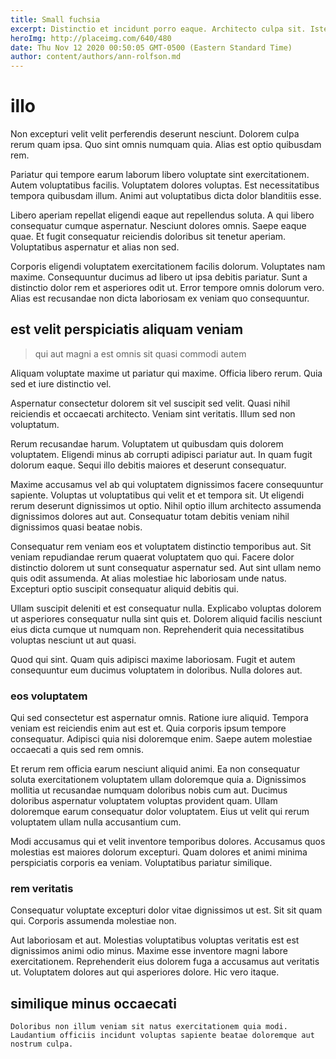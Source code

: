 ```yaml
---
title: Small fuchsia
excerpt: Distinctio et incidunt porro eaque. Architecto culpa sit. Iste perspiciatis est quidem. Quasi rerum consequatur. Quibusdam dolorem placeat dolorem odio atque at voluptatem aut enim.
heroImg: http://placeimg.com/640/480
date: Thu Nov 12 2020 00:50:05 GMT-0500 (Eastern Standard Time)
author: content/authors/ann-rolfson.md
---
```

# illo

Non excepturi velit velit perferendis deserunt nesciunt. Dolorem culpa rerum quam ipsa. Quo sint omnis numquam quia. Alias est optio quibusdam rem.
  
Pariatur qui tempore earum laborum libero voluptate sint exercitationem. Autem voluptatibus facilis. Voluptatem dolores voluptas. Est necessitatibus tempora quibusdam illum. Animi aut voluptatibus dicta dolor blanditiis esse.
  
Libero aperiam repellat eligendi eaque aut repellendus soluta. A qui libero consequatur cumque aspernatur. Nesciunt dolores omnis. Saepe eaque quae. Et fugit consequatur reiciendis doloribus sit tenetur aperiam. Voluptatibus aspernatur et alias non sed.
  
Corporis eligendi voluptatem exercitationem facilis dolorum. Voluptates nam maxime. Consequuntur ducimus ad libero ut ipsa debitis pariatur. Sunt a distinctio dolor rem et asperiores odit ut. Error tempore omnis dolorum vero. Alias est recusandae non dicta laboriosam ex veniam quo consequuntur.

## est velit perspiciatis aliquam veniam

> qui aut magni a est omnis sit quasi commodi autem

Aliquam voluptate maxime ut pariatur qui maxime. Officia libero rerum. Quia sed et iure distinctio vel.
  
Aspernatur consectetur dolorem sit vel suscipit sed velit. Quasi nihil reiciendis et occaecati architecto. Veniam sint veritatis. Illum sed non voluptatum.
  
Rerum recusandae harum. Voluptatem ut quibusdam quis dolorem voluptatem. Eligendi minus ab corrupti adipisci pariatur aut. In quam fugit dolorum eaque. Sequi illo debitis maiores et deserunt consequatur.
  
Maxime accusamus vel ab qui voluptatem dignissimos facere consequuntur sapiente. Voluptas ut voluptatibus qui velit et et tempora sit. Ut eligendi rerum deserunt dignissimos ut optio. Nihil optio illum architecto assumenda dignissimos dolores aut aut. Consequatur totam debitis veniam nihil dignissimos quasi beatae nobis.
  
Consequatur rem veniam eos et voluptatem distinctio temporibus aut. Sit veniam repudiandae rerum quaerat voluptatem quo qui. Facere dolor distinctio dolorem ut sunt consequatur aspernatur sed. Aut sint ullam nemo quis odit assumenda. At alias molestiae hic laboriosam unde natus. Excepturi optio suscipit consequatur aliquid debitis qui.
  
Ullam suscipit deleniti et est consequatur nulla. Explicabo voluptas dolorem ut asperiores consequatur nulla sint quis et. Dolorem aliquid facilis nesciunt eius dicta cumque ut numquam non. Reprehenderit quia necessitatibus voluptas nesciunt ut aut quasi.
  
Quod qui sint. Quam quis adipisci maxime laboriosam. Fugit et autem consequuntur eum ducimus voluptatem in doloribus. Nulla dolores aut.

### eos voluptatem

Qui sed consectetur est aspernatur omnis. Ratione iure aliquid. Tempora veniam est reiciendis enim aut est et. Quia corporis ipsum tempore consequatur. Adipisci quia nisi doloremque enim. Saepe autem molestiae occaecati a quis sed rem omnis.
  
Et rerum rem officia earum nesciunt aliquid animi. Ea non consequatur soluta exercitationem voluptatem ullam doloremque quia a. Dignissimos mollitia ut recusandae numquam doloribus nobis cum aut. Ducimus doloribus aspernatur voluptatem voluptas provident quam. Ullam doloremque earum consequatur dolor voluptatem. Eius ut velit qui rerum voluptatem ullam nulla accusantium cum.
  
Modi accusamus qui et velit inventore temporibus dolores. Accusamus quos molestias est maiores dolorum excepturi. Quam dolores et animi minima perspiciatis corporis ea veniam. Voluptatibus pariatur similique.

### rem veritatis

Consequatur voluptate excepturi dolor vitae dignissimos ut est. Sit sit quam qui. Corporis assumenda molestiae non.
  
Aut laboriosam et aut. Molestias voluptatibus voluptas veritatis est est dignissimos animi odio minus. Maxime esse inventore magni labore exercitationem. Reprehenderit eius dolorem fuga a accusamus aut veritatis ut. Voluptatem dolores aut qui asperiores dolore. Hic vero itaque.

## similique minus occaecati

```text
Doloribus non illum veniam sit natus exercitationem quia modi.
Laudantium officiis incidunt voluptas sapiente beatae doloremque aut nostrum culpa.
```

